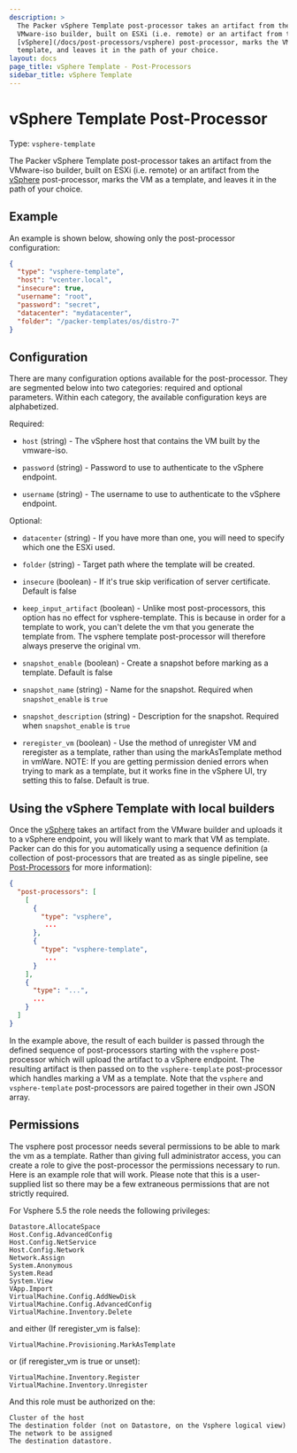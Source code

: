 ```yaml
---
description: >
  The Packer vSphere Template post-processor takes an artifact from the
  VMware-iso builder, built on ESXi (i.e. remote) or an artifact from the
  [vSphere](/docs/post-processors/vsphere) post-processor, marks the VM as a
  template, and leaves it in the path of your choice.
layout: docs
page_title: vSphere Template - Post-Processors
sidebar_title: vSphere Template
---
```


# vSphere Template Post-Processor

Type: `vsphere-template`

The Packer vSphere Template post-processor takes an artifact from the
VMware-iso builder, built on ESXi (i.e. remote) or an artifact from the
[vSphere](/docs/post-processors/vsphere) post-processor, marks the VM as a
template, and leaves it in the path of your choice.

## Example

An example is shown below, showing only the post-processor configuration:

```json
{
  "type": "vsphere-template",
  "host": "vcenter.local",
  "insecure": true,
  "username": "root",
  "password": "secret",
  "datacenter": "mydatacenter",
  "folder": "/packer-templates/os/distro-7"
}
```

## Configuration

There are many configuration options available for the post-processor. They are
segmented below into two categories: required and optional parameters. Within
each category, the available configuration keys are alphabetized.

Required:

- `host` (string) - The vSphere host that contains the VM built by the
  vmware-iso.

- `password` (string) - Password to use to authenticate to the vSphere
  endpoint.

- `username` (string) - The username to use to authenticate to the vSphere
  endpoint.

Optional:

- `datacenter` (string) - If you have more than one, you will need to specify
  which one the ESXi used.

- `folder` (string) - Target path where the template will be created.

- `insecure` (boolean) - If it's true skip verification of server
  certificate. Default is false

- `keep_input_artifact` (boolean) - Unlike most post-processors, this option
  has no effect for vsphere-template. This is because in order for a template
  to work, you can't delete the vm that you generate the template from. The
  vsphere template post-processor will therefore always preserve the original
  vm.

- `snapshot_enable` (boolean) - Create a snapshot before marking as a
  template. Default is false

- `snapshot_name` (string) - Name for the snapshot. Required when
  `snapshot_enable` is `true`

- `snapshot_description` (string) - Description for the snapshot. Required
  when `snapshot_enable` is `true`

- `reregister_vm` (boolean) - Use the method of unregister VM and reregister
  as a template, rather than using the markAsTemplate method in vmWare.
  NOTE: If you are getting permission denied errors when trying to mark as a
  template, but it works fine in the vSphere UI, try setting this to false.
  Default is true.

## Using the vSphere Template with local builders

Once the [vSphere](/docs/post-processors/vsphere) takes an artifact from
the VMware builder and uploads it to a vSphere endpoint, you will likely want
to mark that VM as template. Packer can do this for you automatically using a
sequence definition (a collection of post-processors that are treated as as
single pipeline, see [Post-Processors](/docs/templates/post-processors)
for more information):

```json
{
  "post-processors": [
    [
      {
        "type": "vsphere",
         ...
      },
      {
        "type": "vsphere-template",
         ...
      }
    ],
    {
      "type": "...",
      ...
    }
  ]
}
```

In the example above, the result of each builder is passed through the defined
sequence of post-processors starting with the `vsphere` post-processor which
will upload the artifact to a vSphere endpoint. The resulting artifact is then
passed on to the `vsphere-template` post-processor which handles marking a VM
as a template. Note that the `vsphere` and `vsphere-template` post-processors
are paired together in their own JSON array.

## Permissions

The vsphere post processor needs several permissions to be able to mark the
vm as a template. Rather than giving full administrator access, you can create
a role to give the post-processor the permissions necessary to run. Here is an
example role that will work. Please note that this is a user-supplied list so
there may be a few extraneous permissions that are not strictly required.

For Vsphere 5.5 the role needs the following privileges:

    Datastore.AllocateSpace
    Host.Config.AdvancedConfig
    Host.Config.NetService
    Host.Config.Network
    Network.Assign
    System.Anonymous
    System.Read
    System.View
    VApp.Import
    VirtualMachine.Config.AddNewDisk
    VirtualMachine.Config.AdvancedConfig
    VirtualMachine.Inventory.Delete

and either (If reregister_vm is false):

    VirtualMachine.Provisioning.MarkAsTemplate

or (if reregister_vm is true or unset):

    VirtualMachine.Inventory.Register
    VirtualMachine.Inventory.Unregister

And this role must be authorized on the:

    Cluster of the host
    The destination folder (not on Datastore, on the Vsphere logical view)
    The network to be assigned
    The destination datastore.
